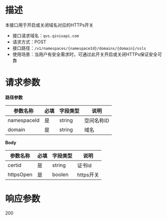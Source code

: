 # **描述**
本接口用于开启或关闭域名对应的HTTPs开关

* 接口请求域名：`qvs.qiniuapi.com`
* 请求方式：POST
* 接口路径：`/v1/namespaces/{namespaceId}/domains/{domain}/ssls`
* 使用场景：当用户有安全需求时，可通过此开关开启或关闭HTTPs保证安全可靠

# **请求参数**
**路径参数**

|参数名称|必填|字段类型|说明|
|---|---|---|---|
|namespaceId|是|string|空间名称ID
|domain|是|string|域名

**Body**

|参数名称|必填|字段类型|说明|
|---|---|---|---|
|certid|是|string|证书Id
|httpsOpen|是|boolen|https开关

# **响应参数**
200
